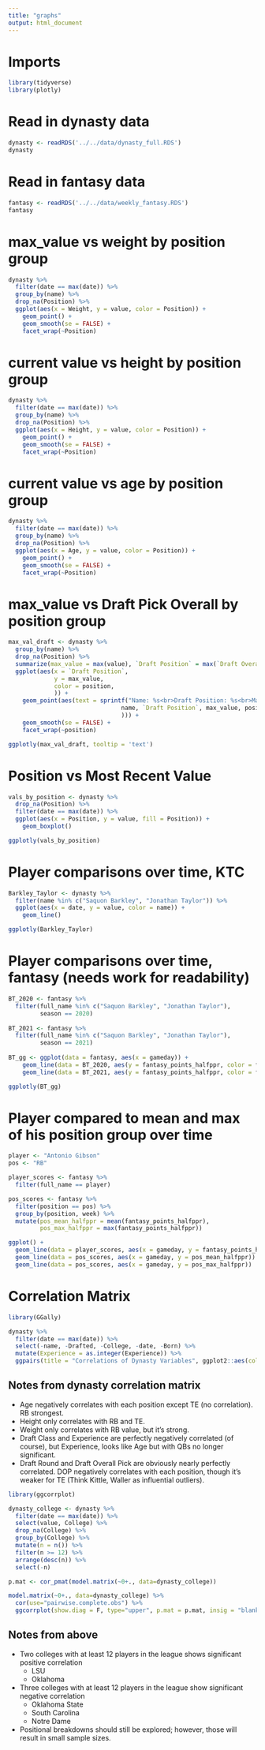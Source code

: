 ```yaml
---
title: "graphs"
output: html_document
---
```


# Imports

```r
library(tidyverse)
library(plotly)
```

# Read in dynasty data

```r
dynasty <- readRDS('../../data/dynasty_full.RDS')
dynasty
```
# Read in fantasy data

```r
fantasy <- readRDS('../../data/weekly_fantasy.RDS')
fantasy
```


# max_value vs weight by position group

```r
dynasty %>% 
  filter(date == max(date)) %>% 
  group_by(name) %>% 
  drop_na(Position) %>%
  ggplot(aes(x = Weight, y = value, color = Position)) +
    geom_point() +
    geom_smooth(se = FALSE) +
    facet_wrap(~Position)
```

# current value vs height by position group

```r
dynasty %>% 
  filter(date == max(date)) %>% 
  group_by(name) %>% 
  drop_na(Position) %>%
  ggplot(aes(x = Height, y = value, color = Position)) +
    geom_point() +
    geom_smooth(se = FALSE) +
    facet_wrap(~Position)
```

# current value vs age by position group

```r
dynasty %>% 
  filter(date == max(date)) %>% 
  group_by(name) %>% 
  drop_na(Position) %>%
  ggplot(aes(x = Age, y = value, color = Position)) +
    geom_point() +
    geom_smooth(se = FALSE) +
    facet_wrap(~Position)
```

# max_value vs Draft Pick Overall by position group

```r
max_val_draft <- dynasty %>% 
  group_by(name) %>% 
  drop_na(Position) %>%
  summarize(max_value = max(value), `Draft Position` = max(`Draft Overall Pick`), position = first(Position)) %>% 
  ggplot(aes(x = `Draft Position`, 
             y = max_value, 
             color = position,
             )) +
    geom_point(aes(text = sprintf("Name: %s<br>Draft Position: %s<br>Max Value: %s<br>Position: %s",
                                name, `Draft Position`, max_value, position
                                ))) +
    geom_smooth(se = FALSE) +
    facet_wrap(~position)

ggplotly(max_val_draft, tooltip = 'text')
```

# Position vs Most Recent Value

```r
vals_by_position <- dynasty %>% 
  drop_na(Position) %>% 
  filter(date == max(date)) %>% 
  ggplot(aes(x = Position, y = value, fill = Position)) +
    geom_boxplot()

ggplotly(vals_by_position)
```

# Player comparisons over time, KTC

```r
Barkley_Taylor <- dynasty %>% 
  filter(name %in% c("Saquon Barkley", "Jonathan Taylor")) %>% 
  ggplot(aes(x = date, y = value, color = name)) +
    geom_line()

ggplotly(Barkley_Taylor)
```

# Player comparisons over time, fantasy (needs work for readability)

```r
BT_2020 <- fantasy %>% 
  filter(full_name %in% c("Saquon Barkley", "Jonathan Taylor"),
         season == 2020) 
  
BT_2021 <- fantasy %>% 
  filter(full_name %in% c("Saquon Barkley", "Jonathan Taylor"),
         season == 2021) 
  
BT_gg <- ggplot(data = fantasy, aes(x = gameday)) +
    geom_line(data = BT_2020, aes(y = fantasy_points_halfppr, color = full_name)) +
    geom_line(data = BT_2021, aes(y = fantasy_points_halfppr, color = full_name))

ggplotly(BT_gg)

```

# Player compared to mean and max of his position group over time

```r
player <- "Antonio Gibson"
pos <- "RB"

player_scores <- fantasy %>% 
  filter(full_name == player)

pos_scores <- fantasy %>% 
  filter(position == pos) %>% 
  group_by(position, week) %>%
  mutate(pos_mean_halfppr = mean(fantasy_points_halfppr),
         pos_max_halfppr = max(fantasy_points_halfppr))

ggplot() +
  geom_line(data = player_scores, aes(x = gameday, y = fantasy_points_halfppr), color = "red")+
  geom_line(data = pos_scores, aes(x = gameday, y = pos_mean_halfppr)) +
  geom_line(data = pos_scores, aes(x = gameday, y = pos_max_halfppr))

```

# Correlation Matrix

```r
library(GGally)

dynasty %>%
  filter(date == max(date)) %>%
  select(-name, -Drafted, -College, -date, -Born) %>%
  mutate(Experience = as.integer(Experience)) %>%
  ggpairs(title = "Correlations of Dynasty Variables", ggplot2::aes(color = Position), proportions = 20)


```

## Notes from dynasty correlation matrix
  * Age negatively correlates with each position except TE (no correlation). RB strongest.
  * Height only correlates with RB and TE.
  * Weight only correlates with RB value, but it's strong.
  * Draft Class and Experience are perfectly negatively correlated (of course), but Experience, looks like Age but with QBs no longer significant.
  * Draft Round and Draft Overall Pick are obviously nearly perfectly correlated. DOP negatively correlates with each position, though it's weaker for TE (Think Kittle, Waller as influential outliers).
  
```r
library(ggcorrplot)

dynasty_college <- dynasty %>%
  filter(date == max(date)) %>%
  select(value, College) %>%
  drop_na(College) %>%
  group_by(College) %>%
  mutate(n = n()) %>%
  filter(n >= 12) %>% 
  arrange(desc(n)) %>%
  select(-n)

p.mat <- cor_pmat(model.matrix(~0+., data=dynasty_college))

model.matrix(~0+., data=dynasty_college) %>%
  cor(use="pairwise.complete.obs") %>%
  ggcorrplot(show.diag = F, type="upper", p.mat = p.mat, insig = "blank")
```

## Notes from above

  * Two colleges with at least 12 players in the league shows significant positive correlation
    * LSU
    * Oklahoma
  * Three colleges with at least 12 players in the league show significant negative correlation
    * Oklahoma State
    * South Carolina
    * Notre Dame
  * Positional breakdowns should still be explored; however, those will result in small sample sizes.

